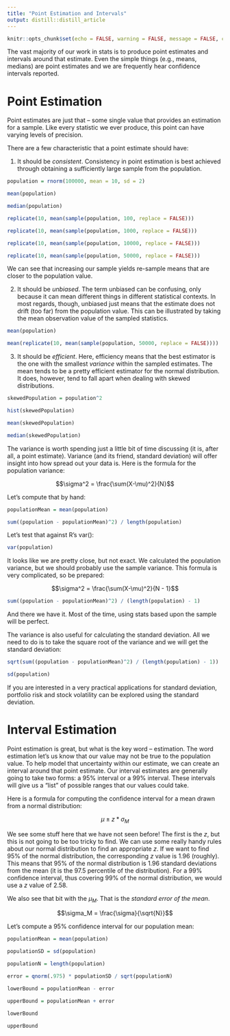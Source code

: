 ```yaml
---
title: "Point Estimation and Intervals"
output: distill::distill_article
---
```


```r
knitr::opts_chunk$set(echo = FALSE, warning = FALSE, message = FALSE, comment = "")
```

The vast majority of our work in stats is to produce point estimates and intervals around that estimate. Even the simple things (e.g., means, medians) are point estimates and we are frequently hear confidence intervals reported.

# Point Estimation

Point estimates are just that -- some single value that provides an estimation for a sample. Like every statistic we ever produce, this point can have varying levels of precision. 

There are a few characteristic that a point estimate should have:

1.  It should be *consistent*. Consistency in point estimation is best achieved through obtaining a sufficiently large sample from the population. 

```r
population = rnorm(100000, mean = 10, sd = 2)

mean(population)

median(population)

replicate(10, mean(sample(population, 100, replace = FALSE)))

replicate(10, mean(sample(population, 1000, replace = FALSE)))

replicate(10, mean(sample(population, 10000, replace = FALSE)))

replicate(10, mean(sample(population, 50000, replace = FALSE)))

```

We can see that increasing our sample yields re-sample means that are closer to the population value.

2.  It should be *unbiased*. The term unbiased can be confusing, only because it can mean different things in different statistical contexts. In most regards, though, unbiased just means that the estimate does not drift (too far) from the population value. This can be illustrated by taking the mean observation value of the sampled statistics.

```r
mean(population)

mean(replicate(10, mean(sample(population, 50000, replace = FALSE))))
```


3.  It should be *efficient*. Here, efficiency means that the best estimator is the one with the smallest *variance* within the sampled estimates. The mean tends to be a pretty efficient estimator for the normal distribution. It does, however, tend to fall apart when dealing with skewed distributions.

```r
skewedPopulation = population^2

hist(skewedPopulation)

mean(skewedPopulation)

median(skewedPopulation)
```

The variance is worth spending just a little bit of time discussing (it is, after all, a point estimate). Variance (and its friend, standard deviation) will offer insight into how spread out your data is. Here is the formula for the population variance:

$$\sigma^2 = \frac{\sum(X-\mu)^2}{N}$$

Let's compute that by hand:

```r

populationMean = mean(population)

sum((population - populationMean)^2) / length(population)
```

Let's test that against R's var():

```r
var(population)
```

It looks like we are pretty close, but not exact. We calculated the population variance, but we should probably use the sample variance. This formula is very complicated, so be prepared:

$$\sigma^2 = \frac{\sum(X-\mu)^2}{N - 1}$$

```r
sum((population - populationMean)^2) / (length(population) - 1)
```

And there we have it. Most of the time, using stats based upon the sample will be perfect. 

The variance is also useful for calculating the standard deviation. All we need to do is to take the square root of the variance and we will get the standard deviation:

```r
sqrt(sum((population - populationMean)^2) / (length(population) - 1))

sd(population)
```

If you are interested in a very practical applications for standard deviation, portfolio risk and stock volatility can be explored using the standard deviation.


# Interval Estimation

Point estimation is great, but what is the key word -- estimation. The word estimation let's us know that our value may not be true to the population value. To help model that uncertainty within our estimate, we can create an interval around that point estimate. Our interval estimates are generally going to take two forms: a 95% interval or a 99% interval. These intervals will give us a "list" of possible ranges that our values could take.

Here is a formula for computing the confidence interval for a mean drawn from a normal distribution:

$$\mu \pm z * \sigma_M$$

We see some stuff here that we have not seen before! The first is the *z*, but this is not going to be too tricky to find. We can use some really handy rules about our normal distribution to find an appropriate *z*. If we want to find 95% of the normal distribution, the corresponding *z* value is 1.96 (roughly). This means that 95% of the normal distribution is 1.96 standard deviations from the mean (it is the 97.5 percentile of the distribution). For a 99% confidence interval, thus covering 99% of the normal distribution, we would use a *z* value of 2.58. 

We also see that bit with the $\mu_M$. That is the *standard error of the mean*. 

$$\sigma_M = \frac{\sigma}{\sqrt{N}}$$



Let's compute a 95% confidence interval for our population mean:

```r
populationMean = mean(population)

populationSD = sd(population)

populationN = length(population)

error = qnorm(.975) * populationSD / sqrt(populationN)

lowerBound = populationMean - error

upperBound = populationMean + error

lowerBound

upperBound
```

